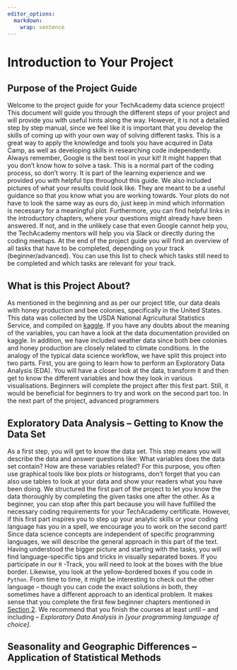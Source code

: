 ```yaml
---
editor_options: 
  markdown: 
    wrap: sentence
---
```


\newpage

# Introduction to Your Project

## Purpose of the Project Guide
Welcome to the project guide for your TechAcademy data science project! This document will guide you through the different steps of your project and will provide you with useful hints along the way. However, it is not a detailed step by step manual, since we feel like it is important that you develop the skills of coming up with your own way of solving different tasks. This is a great way to apply the knowledge and tools you have acquired in Data Camp, as well as developing skills in researching code independently. Always remember, Google is the best tool in your kit! 
It might happen that you don’t know how to solve a task. This is a normal part of the coding process, so don’t worry. It is part of the learning experience and we provided you with helpful tips throughout this guide. We also included pictures of what your results could look like. They are meant to be a useful guidance so that you know what you are working towards. Your plots do not have to look the same way as ours do, just keep in mind which information is necessary for a meaningful plot. Furthermore, you can find helpful links in the introductory chapters, where your questions might already have been answered. If not, and in the unlikely case that even Google cannot help you, the TechAcademy mentors will help you via Slack or directly during the coding meetups.
At the end of the project guide you will find an overview of all tasks that have to be completed, depending on your track (beginner/advanced). You can use this list to check which tasks still need to be completed and which tasks are relevant for your track.


## What is this Project About?
As mentioned in the beginning and as per our project title, our data deals with honey production and bee colonies, specifically in the United States. This data was collected by the USDA National Agricultural Statistics Service, and compiled on [kaggle](https://www.kaggle.com/datasets/kyleahmurphy/nass-honey-bee-20152021?select=NASS_Bee-Stressors_2015-2021.csv). If you have any doubts about the meaning of the variables, you can have a look at the data documentation provided on kaggle. In addition, we have included weather data since both bee colonies and honey production are closely related to climate conditions.
In the analogy of the typical data science workflow, we have split this project into two parts. First, you are going to learn how to perform an Exploratory Data Analysis (EDA). You will have a closer look at the data, transform it and then get to know the different variables and how they look in various visualisations.
Beginners will complete the project after this first part. Still, it would be beneficial for beginners to try and work on the second part too. In the next part of the project, advanced programmers 


## Exploratory Data Analysis -- Getting to Know the Data Set
As a first step, you will get to know the data set. This step means you will describe the data and answer questions like: What variables does the data set contain? How are these variables related? For this purpose, you often use graphical tools like box plots or histograms, don’t forget that you can also use tables to look at your data and show your readers what you have been doing.
We structured the first part of the project to let you know the data thoroughly by completing the given tasks one after the other. As a beginner, you can stop after this part because you will have fulfilled the necessary coding requirements for your TechAcademy certificate. However, if this first part inspires you to step up your analytic skills or your coding language has you in a spell, we encourage you to work on the second part!
Since data science concepts are independent of specific programming languages, we will describe the general approach in this part of the text. Having understood the bigger picture and starting with the tasks, you will find language-specific tips and tricks in visually separated boxes.
If you participate in our `R` -Track, you will need to look at the boxes with the blue border. Likewise, you look at the yellow-bordered boxes if you code in `Python`. From time to time, it might be interesting to check out the other language – though you can code the exact solutions in both, they sometimes have a different approach to an identical problem. It makes sense that you complete the first few beginner chapters mentioned in [Section 2](https://tech-academy-ev.github.io/SoSe22_Honey_and_Bees/whats-data-science-and-how-do-i-do-it.html). We recommend that you finish the courses at least until – and including – *Exploratory Data Analysis in [your programming language of choice]*.


## Seasonality and Geographic Differences – Application of Statistical Methods

